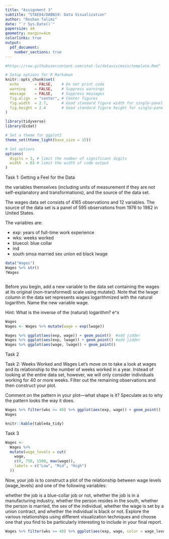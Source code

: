 ```yaml
---
title: "Assignment 3"
subtitle: "STAE04/DABN19: Data Visualization"
author: "Roshan Talimi"
date: "`r Sys.Date()`"
papersize: a4
geometry: margin=4cm
colorlinks: true
output:
  pdf_document:
    number_sections: true
---
```


```r
#https://raw.githubusercontent.com/stat-lu/dataviz/main/template.Rmd"
```

```r
# Setup options for R Markdown
knitr::opts_chunk$set(
  echo       = FALSE,    # Do not print code
  warning    = FALSE,    # Suppress warnings
  message    = FALSE,    # Suppress messages
  fig.align  = "center", # Center figures
  fig.width  = 2.7,      # Good standard figure width for single-panel figures
  fig.height = 2.4       # Good standard figure height for single-panel figures
)

library(tidyverse)
library(Ecdat)

# Set a theme for ggplot2
theme_set(theme_light(base_size = 15))

# Set options
options(
  digits = 3, # limit the number of significant digits
  width  = 63 # limit the width of code output
)
```

Task 1: Getting a Feel for the Data

the variables themselves (including units of measurement if they are not self-explanatory and transformations), and the source of the data set.



The wages data set consists of 4165 observations and 12 variables.
The source of the data set is a panel of 595 observations from 1976 to 1982 in United States.

The variables are:

* exp:        years of full-time work experience 
* wks:        weeks worked
* bluecol:    blue collar 
* ind
* south
smsa
married
sex
union
ed
black
lwage


```r
data("Wages")
Wages %>% str()
?Wages
```


```r

```


Before you begin, add a new variable to the data set containing the wages at its original (non-transformed) scale using mutate(). Note that the lwage column in the data set represents wages logarithmized with the natural logarithm. Name the new variable wage.

Hint: What is the inverse of the (natural) logarithm? e^x

```r
Wages
Wages <- Wages %>% mutate(wage = exp(lwage))
```

```r
Wages %>% ggplot(aes(exp, wage)) + geom_point()  #add jidder
Wages %>% ggplot(aes(exp, lwage)) + geom_point() #add jidder
Wages %>% ggplot(aes(wage, lwage)) + geom_point()
```


Task 2

Task 2: Weeks Worked and Wages
Let’s move on to take a look at wages and its relationship to the number of weeks worked in a year. 
Instead of looking at the entire data set, however, we will only consider individuals working for 40 or more weeks. 
Filter out the remaining observations and then construct your plot.

Comment on the pattern in your plot—what shape is it? Speculate as to why the pattern looks the way it does.

```r
Wages %>% filter(wks >= 40) %>% ggplot(aes(exp, wage)) + geom_point()
Wages 
```

```r
knitr::kable(table4a_tidy)
```


Task 3

```r
Wages <-
  Wages %>%
  mutate(wage_levels = cut(
    wage,
    c(0, 750, 1500, max(wage)),
    labels = c("Low", "Mid", "High")
  ))
```


Now, your job is to construct a plot of the relationship between wage levels (wage_levels) and one of the following variables:

whether the job is a blue-collar job or not,
whether the job is in a manufacturing industry,
whether the person resides in the south,
whether the person is married,
the sex of the individual,
whether the wage is set by a union contract, and
whether the individual is black or not.
Explore the various relationships using different visualization techniques and choose one that you find to be particularly interesting to include in your final report.


```r
Wages %>% filter(wks >= 40) %>% ggplot(aes(exp, wage, color = wage_levels)) + geom_point()
```



```r

```







